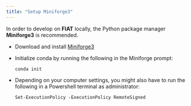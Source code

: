 ```yaml
---
title: "Setup Miniforge3"
---
```


In order to develop on **FIAT** locally, the Python package manager **Miniforge3** is recommended.

- Download and install [Miniforge3](https://github.com/conda-forge/miniforge#mambaforge)

- Initialize conda by running the following in the Miniforge prompt:

    `conda init`

- Depending on your computer settings, you might also have to run the following in a Powershell terminal as administrator:

    `Set-ExecutionPolicy -ExecutionPolicy RemoteSigned`